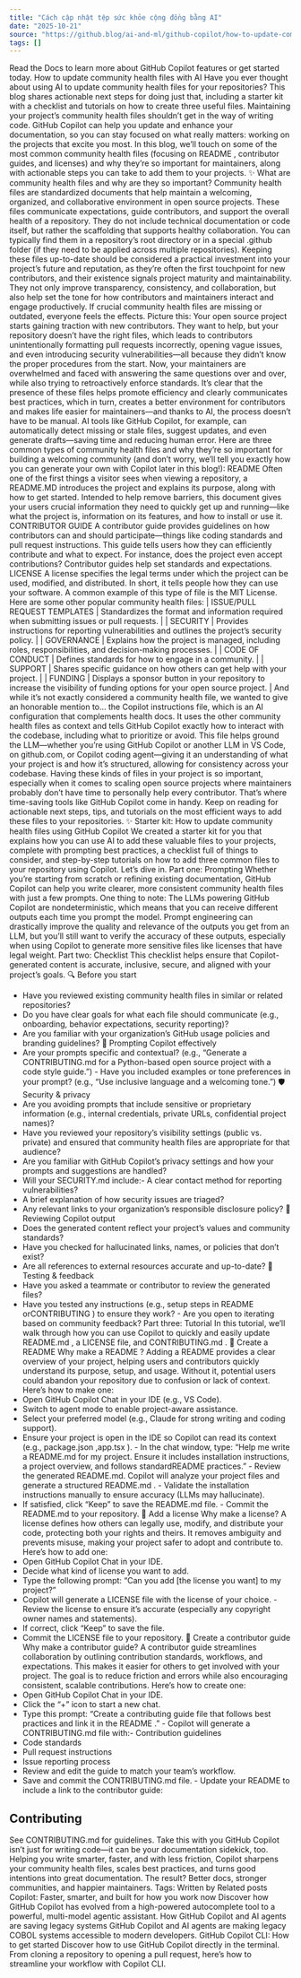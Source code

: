 ```yaml
---
title: "Cách cập nhật tệp sức khỏe cộng đồng bằng AI"
date: "2025-10-21"
source: "https://github.blog/ai-and-ml/github-copilot/how-to-update-community-health-files-with-ai/"
tags: []
---
```


Read the Docs to learn more about GitHub Copilot features or get started today.
How to update community health files with AI
Have you ever thought about using AI to update community health files for your repositories? This blog shares actionable next steps for doing just that, including a starter kit with a checklist and tutorials on how to create three useful files.
Maintaining your project’s community health files shouldn’t get in the way of writing code. GitHub Copilot can help you update and enhance your documentation, so you can stay focused on what really matters: working on the projects that excite you most.
In this blog, we’ll touch on some of the most common community health files (focusing on README
, contributor guides, and licenses) and why they’re so important for maintainers, along with actionable steps you can take to add them to your projects. ✨
What are community health files and why are they so important?
Community health files are standardized documents that help maintain a welcoming, organized, and collaborative environment in open source projects. These files communicate expectations, guide contributors, and support the overall health of a repository. They do not include technical documentation or code itself, but rather the scaffolding that supports healthy collaboration. You can typically find them in a repository’s root directory or in a special .github
folder (if they need to be applied across multiple repositories).
Keeping these files up-to-date should be considered a practical investment into your project’s future and reputation, as they’re often the first touchpoint for new contributors, and their existence signals project maturity and maintainability. They not only improve transparency, consistency, and collaboration, but also help set the tone for how contributors and maintainers interact and engage productively.
If crucial community health files are missing or outdated, everyone feels the effects. Picture this: Your open source project starts gaining traction with new contributors. They want to help, but your repository doesn’t have the right files, which leads to contributors unintentionally formatting pull requests incorrectly, opening vague issues, and even introducing security vulnerabilities—all because they didn’t know the proper procedures from the start. Now, your maintainers are overwhelmed and faced with answering the same questions over and over, while also trying to retroactively enforce standards.
It’s clear that the presence of these files helps promote efficiency and clearly communicates best practices, which in turn, creates a better environment for contributors and makes life easier for maintainers—and thanks to AI, the process doesn’t have to be manual. AI tools like GitHub Copilot, for example, can automatically detect missing or stale files, suggest updates, and even generate drafts—saving time and reducing human error.
Here are three common types of community health files and why they’re so important for building a welcoming community (and don’t worry, we’ll tell you exactly how you can generate your own with Copilot later in this blog!):
README
Often one of the first things a visitor sees when viewing a repository, a README.MD
introduces the project and explains its purpose, along with how to get started. Intended to help remove barriers, this document gives your users crucial information they need to quickly get up and running—like what the project is, information on its features, and how to install or use it.
CONTRIBUTOR GUIDE
A contributor guide provides guidelines on how contributors can and should participate—things like coding standards and pull request instructions. This guide tells users how they can efficiently contribute and what to expect. For instance, does the project even accept contributions? Contributor guides help set standards and expectations.
LICENSE
A license specifies the legal terms under which the project can be used, modified, and distributed. In short, it tells people how they can use your software. A common example of this type of file is the MIT License.
Here are some other popular community health files:
| ISSUE/PULL REQUEST TEMPLATES | Standardizes the format and information required when submitting issues or pull requests. |
| SECURITY | Provides instructions for reporting vulnerabilities and outlines the project’s security policy. |
| GOVERNANCE | Explains how the project is managed, including roles, responsibilities, and decision-making processes. |
| CODE OF CONDUCT | Defines standards for how to engage in a community. |
| SUPPORT | Shares specific guidance on how others can get help with your project. |
| FUNDING | Displays a sponsor button in your repository to increase the visibility of funding options for your open source project. |
And while it’s not exactly considered a community health file, we wanted to give an honorable mention to… the Copilot instructions file, which is an AI configuration that complements health docs. It uses the other community health files as context and tells GitHub Copilot exactly how to interact with the codebase, including what to prioritize or avoid. This file helps ground the LLM—whether you’re using GitHub Copilot or another LLM in VS Code, on github.com, or Copilot coding agent—giving it an understanding of what your project is and how it’s structured, allowing for consistency across your codebase.
Having these kinds of files in your project is so important, especially when it comes to scaling open source projects where maintainers probably don’t have time to personally help every contributor.
That’s where time-saving tools like GitHub Copilot come in handy. Keep on reading for actionable next steps, tips, and tutorials on the most efficient ways to add these files to your repositories. ✨
Starter kit: How to update community health files using GitHub Copilot
We created a starter kit for you that explains how you can use AI to add these valuable files to your projects, complete with prompting best practices, a checklist full of things to consider, and step-by-step tutorials on how to add three common files to your repository using Copilot. Let’s dive in.
Part one: Prompting
Whether you’re starting from scratch or refining existing documentation, GitHub Copilot can help you write clearer, more consistent community health files with just a few prompts.
One thing to note: The LLMs powering GitHub Copilot are nondeterministic, which means that you can receive different outputs each time you prompt the model. Prompt engineering can drastically improve the quality and relevance of the outputs you get from an LLM, but you’ll still want to verify the accuracy of these outputs, especially when using Copilot to generate more sensitive files like licenses that have legal weight.
Part two: Checklist
This checklist helps ensure that Copilot-generated content is accurate, inclusive, secure, and aligned with your project’s goals.
🔍 Before you start
- Have you reviewed existing community health files in similar or related repositories?
- Do you have clear goals for what each file should communicate (e.g., onboarding, behavior expectations, security reporting)?
- Are you familiar with your organization’s GitHub usage policies and branding guidelines?
🧠 Prompting Copilot effectively
- Are your prompts specific and contextual? (e.g., “Generate a
CONTRIBUTING.md
for a Python-based open source project with a code style guide.”) - Have you included examples or tone preferences in your prompt? (e.g., “Use inclusive language and a welcoming tone.”)
🛡️ Security & privacy
- Are you avoiding prompts that include sensitive or proprietary information (e.g., internal credentials, private URLs, confidential project names)?
- Have you reviewed your repository’s visibility settings (public vs. private) and ensured that community health files are appropriate for that audience?
- Are you familiar with GitHub Copilot’s privacy settings and how your prompts and suggestions are handled?
- Will your
SECURITY.md
include:- A clear contact method for reporting vulnerabilities?
- A brief explanation of how security issues are triaged?
- Any relevant links to your organization’s responsible disclosure policy?
🧾 Reviewing Copilot output
- Does the generated content reflect your project’s values and community standards?
- Have you checked for hallucinated links, names, or policies that don’t exist?
- Are all references to external resources accurate and up-to-date?
🧪 Testing & feedback
- Have you asked a teammate or contributor to review the generated files?
- Have you tested any instructions (e.g., setup steps in
README
orCONTRIBUTING
) to ensure they work? - Are you open to iterating based on community feedback?
Part three: Tutorial
In this tutorial, we’ll walk through how you can use Copilot to quickly and easily update README.md
, a LICENSE
file, and CONTRIBUTING.md
.
📝 Create a README
Why make a README
? Adding a README
provides a clear overview of your project, helping users and contributors quickly understand its purpose, setup, and usage. Without it, potential users could abandon your repository due to confusion or lack of context.
Here’s how to make one:
- Open GitHub Copilot Chat in your IDE (e.g., VS Code).
- Switch to agent mode to enable project-aware assistance.
- Select your preferred model (e.g., Claude for strong writing and coding support).
- Ensure your project is open in the IDE so Copilot can read its context (e.g.,
package.json
,app.tsx
). - In the chat window, type: “Help me write a
README.md
for my project. Ensure it includes installation instructions, a project overview, and follows standardREADME
practices.” - Review the generated README.md. Copilot will analyze your project files and generate a structured
README.md
. - Validate the installation instructions manually to ensure accuracy (LLMs may hallucinate).
- If satisfied, click “Keep” to save the
README.md
file. - Commit the
README.md
to your repository.
📄 Add a license
Why make a license? A license defines how others can legally use, modify, and distribute your code, protecting both your rights and theirs. It removes ambiguity and prevents misuse, making your project safer to adopt and contribute to.
Here’s how to add one:
- Open GitHub Copilot Chat in your IDE.
- Decide what kind of license you want to add.
- Type the following prompt: “Can you add [the license you want] to my project?”
- Copilot will generate a
LICENSE
file with the license of your choice. - Review the license to ensure it’s accurate (especially any copyright owner names and statements).
- If correct, click “Keep” to save the file.
- Commit the
LICENSE
file to your repository.
🤝 Create a contributor guide
Why make a contributor guide? A contributor guide streamlines collaboration by outlining contribution standards, workflows, and expectations. This makes it easier for others to get involved with your project. The goal is to reduce friction and errors while also encouraging consistent, scalable contributions.
Here’s how to create one:
- Open GitHub Copilot Chat in your IDE.
- Click the “+” icon to start a new chat.
- Type this prompt: “Create a contributing guide file that follows best practices and link it in the
README
.” - Copilot will generate a
CONTRIBUTING.md
file with:- Contribution guidelines
- Code standards
- Pull request instructions
- Issue reporting process
- Review and edit the guide to match your team’s workflow.
- Save and commit the
CONTRIBUTING.md
file. - Update your README to include a link to the contributor guide:
## Contributing
See CONTRIBUTING.md for guidelines.
Take this with you
GitHub Copilot isn’t just for writing code—it can be your documentation sidekick, too. Helping you write smarter, faster, and with less friction, Copilot sharpens your community health files, scales best practices, and turns good intentions into great documentation.
The result? Better docs, stronger communities, and happier maintainers.
Tags:
Written by
Related posts
Copilot: Faster, smarter, and built for how you work now
Discover how GitHub Copilot has evolved from a high-powered autocomplete tool to a powerful, multi-model agentic assistant.
How GitHub Copilot and AI agents are saving legacy systems
GitHub Copilot and AI agents are making legacy COBOL systems accessible to modern developers.
GitHub Copilot CLI: How to get started
Discover how to use GitHub Copilot directly in the terminal. From cloning a repository to opening a pull request, here’s how to streamline your workflow with Copilot CLI.

